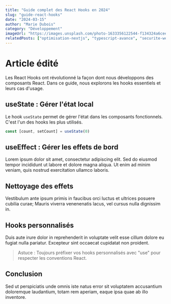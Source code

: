 ```yaml
---
title: "Guide complet des React Hooks en 2024"
slug: "guide-react-hooks"
date: "2024-03-15"
author: "Marie Dubois"
category: "Développement"
imageUrl: "https://images.unsplash.com/photo-1633356122544-f134324a6cee?w=800&h=400&fit=crop"
relatedPosts: ["optimisation-nextjs", "typescript-avance", "securite-web-moderne"]
---
```


# Article édité

Les React Hooks ont révolutionné la façon dont nous développons des composants React. 
Dans ce guide, nous explorons les hooks essentiels et leurs cas d'usage.

## useState : Gérer l'état local

Le hook `useState` permet de gérer l'état dans les composants fonctionnels. 
C'est l'un des hooks les plus utilisés.

```jsx
const [count, setCount] = useState(0)
```

## useEffect : Gérer les effets de bord
Lorem ipsum dolor sit amet, consectetur adipiscing elit. Sed do eiusmod tempor 
incididunt ut labore et dolore magna aliqua. Ut enim ad minim veniam, 
quis nostrud exercitation ullamco laboris.

## Nettoyage des effets
Vestibulum ante ipsum primis in faucibus orci luctus et ultrices 
posuere cubilia curae; Mauris viverra venenenatis lacus, vel cursus nulla dignissim in.

## Hooks personnalisés
Duis aute irure dolor in reprehenderit in voluptate velit esse 
cillum dolore eu fugiat nulla pariatur. Excepteur sint occaecat cupidatat non proident.

> Astuce : Toujours préfixer vos hooks personnalisés avec "use" pour respecter les conventions React.

## Conclusion
Sed ut perspiciatis unde omnis iste natus error sit voluptatem accusantium doloremque laudantium, totam rem aperiam, eaque ipsa quae ab illo inventore.

